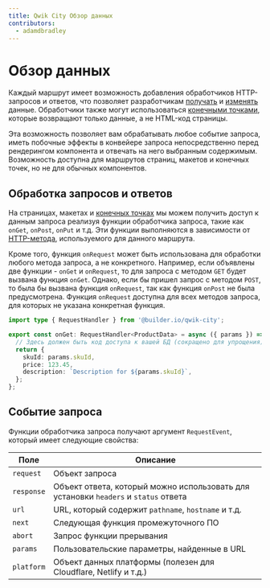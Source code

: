 ```yaml
---
title: Qwik City Обзор данных
contributors:
  - adamdbradley
---
```


# Обзор данных

Каждый маршрут имеет возможность добавления обработчиков HTTP-запросов и ответов, что позволяет разработчикам [получать](../retrieve/index.mdx) и [изменять](../modify/index.mdx) данные. Обработчики также могут использоваться [конечными точками](../endpoints/index.mdx), которые возвращают только данные, а не HTML-код страницы.

Эта возможность позволяет вам обрабатывать любое событие запроса, иметь побочные эффекты в конвейере запроса непосредственно перед рендерингом компонента и отвечать на него выбранным содержимым. Возможность доступна для маршрутов страниц, макетов и конечных точек, но не для обычных компонентов.

## Обработка запросов и ответов

На страницах, макетах и [конечных точках](../endpoints/index.mdx) мы можем получить доступ к данным запроса реализуя функции обработчика запроса, такие как `onGet`, `onPost`, `onPut` и т.д. Эти функции выполняются в зависимости от [HTTP-метода](https://developer.mozilla.org/en-US/docs/Web/HTTP/Methods), используемого для данного маршрута.

Кроме того, функция `onRequest` может быть использована для обработки любого метода запроса, а не конкретного. Например, если объявлены две функции - `onGet` и `onRequest`, то для запроса с методом `GET` будет вызвана функция `onGet`. Однако, если бы пришел запрос с методом `POST`, то была бы вызвана функция `onRequest`, так как функция `onPost` не была предусмотрена. Функция `onRequest` доступна для всех методов запроса, для которых не указана конкретная функция.

```typescript
import type { RequestHandler } from '@builder.io/qwik-city';

export const onGet: RequestHandler<ProductData> = async ({ params }) => {
  // Здесь должен быть код доступа к вашей БД (сокращено для упрощения)
  return {
    skuId: params.skuId,
    price: 123.45,
    description: `Description for ${params.skuId}`,
  };
};
```

## Событие запроса

Функции обработчика запроса получают аргумент `RequestEvent`, который имеет следующие свойства:

| Поле | Описание |
| --- | --- |
| `request` | Объект запроса |
| `response` | Объект ответа, который можно использовать для установки `headers` и `status` ответа |
| `url` | URL, который содержит `pathname`, `hostname` и т.д. |
| `next` | Следующая функция промежуточного ПО |
| `abort` | Запрос функции прерывания |
| `params` | Пользовательские параметры, найденные в URL |
| `platform` | Объект данных платформы (полезен для Cloudflare, Netlify и т.д.) |
